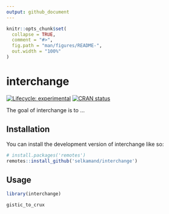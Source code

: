```yaml
---
output: github_document
---
```


<!-- README.md is generated from README.Rmd. Please edit that file -->

```r
knitr::opts_chunk$set(
  collapse = TRUE,
  comment = "#>",
  fig.path = "man/figures/README-",
  out.width = "100%"
)
```

# interchange

<!-- badges: start -->
[![Lifecycle: experimental](https://img.shields.io/badge/lifecycle-experimental-orange.svg)](https://lifecycle.r-lib.org/articles/stages.html#experimental)
[![CRAN status](https://www.r-pkg.org/badges/version/interchange)](https://CRAN.R-project.org/package=interchange)
<!-- badges: end -->

The goal of interchange is to ...

## Installation

You can install the development version of interchange like so:

``` r
# install.packages('remotes')
remotes::install_github('selkamand/interchange')
```

## Usage

```r
library(interchange)

gistic_to_crux
```
